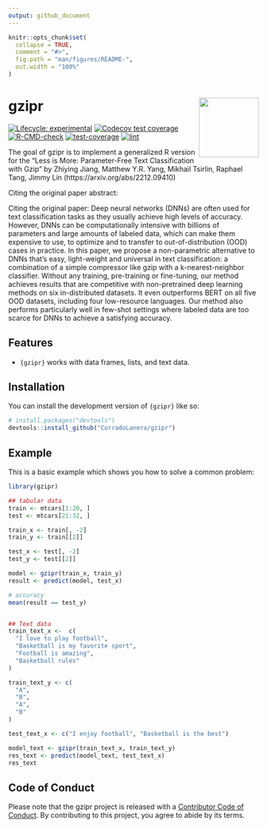 ```yaml
---
output: github_document
---
```


<!-- README.md is generated from README.Rmd. Please edit that file -->

```r
knitr::opts_chunk$set(
  collapse = TRUE,
  comment = "#>",
  fig.path = "man/figures/README-",
  out.width = "100%"
)
```

# gzipr <img src="man/figures/logo.png" align="right" height="120" alt="" />


<!-- badges: start -->
[![Lifecycle: experimental](https://img.shields.io/badge/lifecycle-experimental-orange.svg)](https://lifecycle.r-lib.org/articles/stages.html#experimental)
[![Codecov test coverage](https://codecov.io/gh/CorradoLanera/gzipr/branch/main/graph/badge.svg)](https://app.codecov.io/gh/CorradoLanera/gzipr?branch=main)
[![R-CMD-check](https://github.com/CorradoLanera/gzipr/actions/workflows/R-CMD-check.yaml/badge.svg)](https://github.com/CorradoLanera/gzipr/actions/workflows/R-CMD-check.yaml)
[![test-coverage](https://github.com/CorradoLanera/gzipr/actions/workflows/test-coverage.yaml/badge.svg)](https://github.com/CorradoLanera/gzipr/actions/workflows/test-coverage.yaml)
[![lint](https://github.com/CorradoLanera/gzipr/actions/workflows/lint.yaml/badge.svg)](https://github.com/CorradoLanera/gzipr/actions/workflows/lint.yaml)
<!-- badges: end -->

The goal of gzipr is to implement a generalized R version for the "Less is More: Parameter-Free Text Classification with Gzip" by Zhiying Jiang, Matthew Y.R. Yang, Mikhail Tsirlin, Raphael Tang, Jimmy Lin (https://arxiv.org/abs/2212.09410)


Citing the original paper abstract:

Citing the original paper: Deep neural networks (DNNs) are often used
for text classification tasks as they usually achieve high levels of
accuracy. However, DNNs can be computationally intensive with
billions of parameters and large amounts of labeled data, which can
make them expensive to use, to optimize and to transfer to
out-of-distribution (OOD) cases in practice. In this paper, we
propose a non-parametric alternative to DNNs that's easy,
light-weight and universal in text classification: a combination of a
simple compressor like gzip with a k-nearest-neighbor classifier.
Without any training, pre-training or fine-tuning, our method
achieves results that are competitive with non-pretrained deep
learning methods on six in-distributed datasets. It even outperforms
BERT on all five OOD datasets, including four low-resource languages.
Our method also performs particularly well in few-shot settings where
labeled data are too scarce for DNNs to achieve a satisfying
accuracy.

## Features

- `{gzipr}` works with data frames, lists, and text data.


## Installation

You can install the development version of `{gzipr}` like so:

``` r
# install.packages("devtools")
devtools::install_github("CorradoLanera/gzipr")
```

## Example

This is a basic example which shows you how to solve a common problem:

```r
library(gzipr)

## tabular data
train <- mtcars[1:20, ]
test <- mtcars[21:32, ]

train_x <- train[, -2]
train_y <- train[[2]]

test_x <- test[, -2]
test_y <- test[[2]]

model <- gzipr(train_x, train_y)
result <- predict(model, test_x)

# accuracy
mean(result == test_y)


## Text data
train_text_x <-  c(
  "I love to play football",
  "Basketball is my favorite sport",
  "Football is amazing",
  "Basketball rules"
)

train_text_y <- c(
  "A",
  "B",
  "A",
  "B"
)

test_text_x <- c("I enjoy football", "Basketball is the best")

model_text <- gzipr(train_text_x, train_text_y)
res_text <- predict(model_text, test_text_x)
res_text
```

## Code of Conduct

Please note that the gzipr project is released with a [Contributor Code of Conduct](https://contributor-covenant.org/version/2/1/CODE_OF_CONDUCT.html). By contributing to this project, you agree to abide by its terms.
